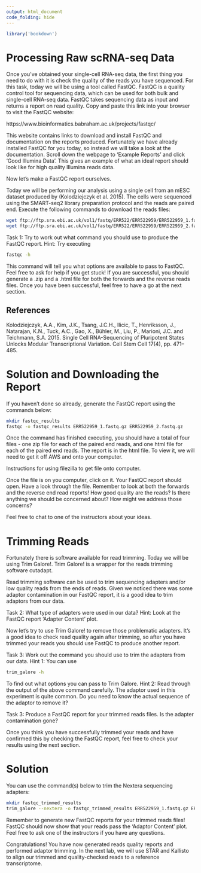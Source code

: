 ```yaml
---
output: html_document
code_folding: hide
---
```


```r
library('bookdown')
```

# Processing Raw scRNA-seq Data

Once you've obtained your single-cell RNA-seq data, the first thing you need to do with it is check the quality of the reads you have sequenced. For this task, today we will be using a tool called FastQC. FastQC is a quality control tool for sequencing data, which can be used for both bulk and single-cell RNA-seq data. FastQC takes sequencing data as input and returns a report on read quality. Copy and paste this link into your browser to visit the FastQC website:

https://www.bioinformatics.babraham.ac.uk/projects/fastqc/

This website contains links to download and install FastQC and documentation on the reports produced. Fortunately we have already installed FastQC for you today, so instead we will take a look at the documentation. Scroll down the webpage to 'Example Reports' and click 'Good Illumina Data'. This gives an example of what an ideal report should look like for high quality Illumina reads data.

Now let's make a FastQC report ourselves.

Today we will be performing our analysis using a single cell from an mESC dataset produced by (Kolodziejczyk et al. 2015). The cells were sequenced using the SMART-seq2 library preparation protocol and the reads are paired end. Execute the following commands to download the reads files:

```bash
wget ftp://ftp.sra.ebi.ac.uk/vol1/fastq/ERR522/ERR522959/ERR522959_1.fastq.gz
wget ftp://ftp.sra.ebi.ac.uk/vol1/fastq/ERR522/ERR522959/ERR522959_2.fastq.gz
```

Task 1: Try to work out what command you should use to produce the FastQC report. Hint: Try executing

```bash
fastqc -h
```

This command will tell you what options are available to pass to FastQC. Feel free to ask for help if you get stuck! If you are successful, you should generate a .zip and a .html file for both the forwards and the reverse reads files. Once you have been successful, feel free to have a go at the next section.

## References

Kolodziejczyk, A.A., Kim, J.K., Tsang, J.C.H., Ilicic, T., Henriksson, J., Natarajan, K.N., Tuck, A.C., Gao, X., Bühler, M., Liu, P., Marioni, J.C. and Teichmann, S.A. 2015. Single Cell RNA-Sequencing of Pluripotent States Unlocks Modular Transcriptional Variation. Cell Stem Cell 17(4), pp. 471–485.


# Solution and Downloading the Report

If you haven't done so already, generate the FastQC report using the commands below:

```bash
mkdir fastqc_results
fastqc -o fastqc_results ERR522959_1.fastq.gz ERR522959_2.fastq.gz
```

Once the command has finished executing, you should have a total of four files - one zip file for each of the paired end reads, and one html file for each of the paired end reads. The report is in the html file. To view it, we will need to get it off AWS and onto your computer.

Instructions for using filezilla to get file onto computer.

Once the file is on you computer, click on it. Your FastQC report should open. Have a look through the file. Remember to look at both the forwards and the reverse end read reports! How good quality are the reads? Is there anything we should be concerned about? How might we address those concerns?

Feel free to chat to one of the instructors about your ideas.

# Trimming Reads

Fortunately there is software available for read trimming. Today we will be using Trim Galore!. Trim Galore! is a wrapper for the reads trimming software cutadapt.

Read trimming software can be used to trim sequencing adapters and/or low quality reads from the ends of reads. Given we noticed there was some adaptor contamination in our FastQC report, it is a good idea to trim adaptors from our data.

Task 2: What type of adapters were used in our data? Hint: Look at the FastQC report 'Adapter Content' plot.

Now let's try to use Trim Galore! to remove those problematic adapters. It's a good idea to check read quality again after trimming, so after you have trimmed your reads you should use FastQC to produce another report.

Task 3: Work out the command you should use to trim the adapters from our data. Hint 1: You can use 

```bash
trim_galore -h
```

To find out what options you can pass to Trim Galore.
Hint 2: Read through the output of the above command carefully. The adaptor used in this experiment is quite common. Do you need to know the actual sequence of the adaptor to remove it?

Task 3: Produce a FastQC report for your trimmed reads files. Is the adapter contamination gone?

Once you think you have successfully trimmed your reads and have confirmed this by checking the FastQC report, feel free to check your results using the next section.

# Solution

You can use the command(s) below to trim the Nextera sequencing adapters:

```bash
mkdir fastqc_trimmed_results
trim_galore --nextera -o fastqc_trimmed_results ERR522959_1.fastq.gz ERR522959_2.fastq.gz
```

Remember to generate new FastQC reports for your trimmed reads files! FastQC should now show that your reads pass the 'Adaptor Content' plot. Feel free to ask one of the instructors if you have any questions.

Congratulations! You have now generated reads quality reports and performed adaptor trimming. In the next lab, we will use STAR and Kallisto to align our trimmed and quality-checked reads to a reference transcriptome.


